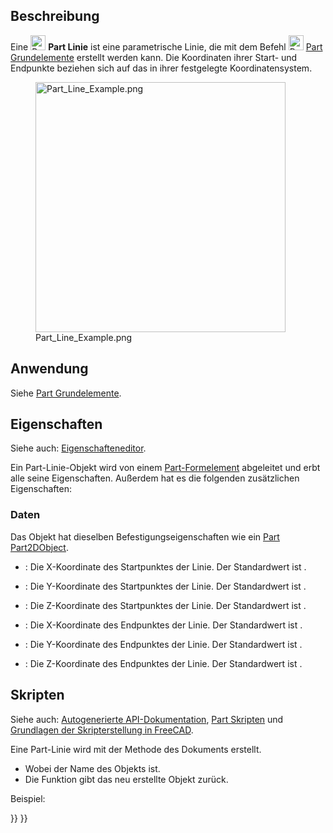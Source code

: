 <languages/>

{{Docnav/de
|[[Part_Point/de|Punkt]]
|[[Part_RegularPolygon/de|Regelmäßiges Polygon]]
|[[Part_Workbench/de|Part]]
|IconL=Part_Point.svg
|IconR=Part_RegularPolygon.svg
|IconC=Workbench_Part.svg
}}

{{GuiCommand/de
|Name=Part Line
|Name/de=Part Linie
|MenuLocation=Part → [[Part_Primitives/de|Grundelemente erstellen...]] → Linie
|Workbenches=[[Part_Workbench/de|Part]], [[OpenSCAD_Workbench/de|OpenSCAD]]
|SeeAlso=[[Part_Primitives/de|Part Grundelemente]]
}}

<span id="Description"></span>
==Beschreibung==

Eine [[Image:Part_Line.svg|24px]] '''Part Linie''' ist eine parametrische Linie, die mit dem Befehl [[Image:Part_Primitives.svg|24px]] [[Part_Primitives/de|Part Grundelemente]] erstellt werden kann. Die Koordinaten ihrer Start- und Endpunkte beziehen sich auf das in ihrer {{PropertyData/de|Placement}} festgelegte Koordinatensystem.

[[Image:Part_Line_Example.png|400px]]

<span id="Usage"></span>
==Anwendung==

Siehe [[Part_Primitives/de#Anwendung|Part Grundelemente]].

<span id="Properties"></span>
==Eigenschaften==

Siehe auch: [[Property_editor/de|Eigenschafteneditor]].

Ein Part-Linie-Objekt wird von einem [[Part_Feature/de|Part-Formelement]] abgeleitet und erbt alle seine Eigenschaften. Außerdem hat es die folgenden zusätzlichen Eigenschaften:

<span id="Data"></span>
===Daten===

{{TitleProperty|Attachment}}

Das Objekt hat dieselben Befestigungseigenschaften wie ein [[Part_Part2DObject/de#Daten|Part Part2DObject]].

{{TitleProperty|Vertex 1 - Start}}

* {{PropertyData/de|X1|Distance}}: Die X-Koordinate des Startpunktes der Linie. Der Standardwert ist {{Value|0mm}}.
* {{PropertyData/de|Y1|Distance}}: Die Y-Koordinate des Startpunktes der Linie. Der Standardwert ist {{Value|0mm}}.
* {{PropertyData/de|Z1|Distance}}: Die Z-Koordinate des Startpunktes der Linie. Der Standardwert ist {{Value|0mm}}.

{{TitleProperty|Vertex 2 - Finish}}

* {{PropertyData/de|X1|Distance}}: Die X-Koordinate des Endpunktes der Linie. Der Standardwert ist {{Value|10mm}}.
* {{PropertyData/de|Y1|Distance}}: Die Y-Koordinate des Endpunktes der Linie. Der Standardwert ist {{Value|10mm}}.
* {{PropertyData/de|Z1|Distance}}: Die Z-Koordinate des Endpunktes der Linie. Der Standardwert ist {{Value|10mm}}.

<span id="Scripting"></span>
==Skripten==

Siehe auch: [https://freecad.github.io/SourceDoc/ Autogenerierte API-Dokumentation], [[Part_scripting/de|Part Skripten]] und [[FreeCAD_Scripting_Basics/de|Grundlagen der Skripterstellung in FreeCAD]].

Eine Part-Linie wird mit der Methode {{incode|addObject()}} des Dokuments erstellt.

{{Code|code=
line = FreeCAD.ActiveDocument.addObject("Part::Line", "myLine")
}}

* Wobei {{Incode|"myLine"}} der Name des Objekts ist.
* Die Funktion gibt das neu erstellte Objekt zurück.

Beispiel:

{{Code|code=
import FreeCAD as App

doc = App.activeDocument()

line = doc.addObject("Part::Line", "myLine")
line.X1 = 1
line.Y1 = 3
line.Z1 = 6
line.X2 = 2
line.Y2 = 3
line.Z2 = 9

doc.recompute()
}}


{{Docnav/de
|[[Part_Point/de|Punkt]]
|[[Part_RegularPolygon/de|Regelmäßiges Polygon]]
|[[Part_Workbench/de|Part]]
|IconL=Part_Point.svg
|IconR=Part_RegularPolygon.svg
|IconC=Workbench_Part.svg
}}

{{Part_Tools_navi{{#translation:}}}}
{{Userdocnavi{{#translation:}}}}